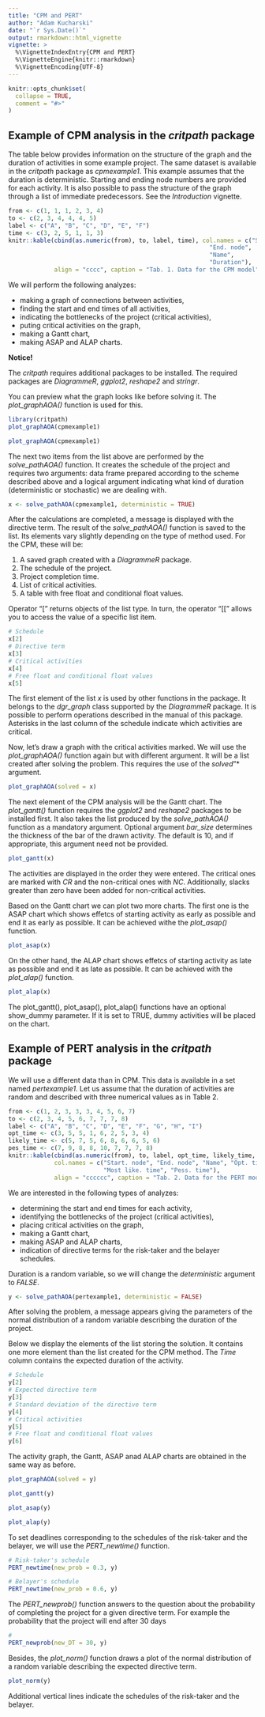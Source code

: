 ---
title: "CPM and PERT"
author: "Adam Kucharski"
date: "`r Sys.Date()`"
output: rmarkdown::html_vignette
vignette: >
  %\VignetteIndexEntry{CPM and PERT}
  %\VignetteEngine{knitr::rmarkdown}
  %\VignetteEncoding{UTF-8}
---

```{r setup, include = FALSE}
knitr::opts_chunk$set(
  collapse = TRUE,
  comment = "#>"
)
```

## Example of CPM analysis in the *critpath* package

The table below provides information on the structure of the graph and the duration of activities in some example project. The same dataset is available in the *critpath* package as  *cpmexample1*. This example assumes that the duration is deterministic. Starting and ending node numbers are provided for each activity. It is also possible to pass the structure of the graph through a list of immediate predecessors. See the *Introduction* vignette.

```{r, echo = FALSE}
from <- c(1, 1, 1, 2, 3, 4)
to <- c(2, 3, 4, 4, 4, 5)
label <- c("A", "B", "C", "D", "E", "F")
time <- c(3, 2, 5, 1, 1, 3)
knitr::kable(cbind(as.numeric(from), to, label, time), col.names = c("Start. node", 
                                                         "End. node",
                                                         "Name",
                                                         "Duration"),
             align = "cccc", caption = "Tab. 1. Data for the CPM model")
```

We will perform the following analyzes:

- making a graph of connections between activities,
- finding the start and end times of all activities,
- indicating the bottlenecks of the project (critical activities),
- puting critical activities on the graph,
- making a Gantt chart,
- making ASAP and ALAP charts.

**Notice!**

The *critpath* requires additional packages to be installed. The required packages are *DiagrammeR*, *ggplot2*, *reshape2* and *stringr*.

You can preview what the graph looks like before solving it. The *plot_graphAOA()* function is used for this.

```{r, echo = FALSE, include = FALSE}
library(critpath)
plot_graphAOA(cpmexample1)
```

```{r, fig.align = 'center', fig.cap = "Fig. 1. Graph for the cpmexample1 dataset"}
plot_graphAOA(cpmexample1)
```

The next two items from the list above are performed by the *solve_pathAOA()* function. It creates the schedule of the project and requires two arguments: data frame prepared according to the scheme described above and a logical argument indicating what kind of duration (deterministic or stochastic) we are dealing with. 

```{r}
x <- solve_pathAOA(cpmexample1, deterministic = TRUE)
```

After the calculations are completed, a message is displayed with the directive term. The result of the *solve_pathAOA()* function is saved to the list. Its elements vary slightly depending on the type of method used. For the CPM, these will be:

1. A saved graph created with a *DiagrammeR* package.
2. The schedule of the project.
3. Project completion time.
4. List of critical activities.
5. A table with free float and conditional float values.

Operator "[" returns objects of the list type. In turn, the operator "[[" allows you to access the value of a specific list item.

```{r}
# Schedule
x[2]
# Directive term
x[3]
# Critical activities
x[4]
# Free float and conditional float values
x[5]
```

The first element of the list *x* is used by other functions in the package. It belongs to the *dgr_graph* class supported by the *DiagrammeR* package. It is possible to perform operations described in the manual of this package. Asterisks in the last column of the schedule indicate which activities are critical. 

Now, let's draw a graph with the critical activities marked. We will use the *plot_graphAOA()* function again but with different argument. It will be a list created after solving the problem. This requires the use of the *solved*"* argument.

```{r, fig.align = 'center', fig.cap = "Fig. 2. Critical path for the cpmexample1 dataset"}
plot_graphAOA(solved = x)
```

The next element of the CPM analysis will be the Gantt chart. The *plot_gantt()* function requires the *ggplot2* and *reshape2* packages to be installed first. It also takes the list produced by the *solve_pathAOA()* function as a mandatory argument. Optional argument *bar_size* determines the thickness of the bar of the drawn activity. The default is 10, and if appropriate, this argument need not be provided.

```{r, fig.align = 'center', fig.width = 6, fig.cap = "Fig. 3. Gantt chart for the cpmexample1 dataset"}
plot_gantt(x)
```

The activities are displayed in the order they were entered. The critical ones are marked with *CR* and the non-critical ones with *NC*. Additionally, slacks greater than zero have been added for non-critical activities.

Based on the Gantt chart we can plot two more charts. The first one is the ASAP chart which shows effetcs of starting activity as early as possible and end it as early as possible. It can be achieved withe the *plot_asap()* function.

```{r, fig.align = 'center', fig.width = 6, fig.cap = "Fig. 4. ASAP chart for the cpmexample1 dataset"}
plot_asap(x)
```

On the other hand, the ALAP chart shows effetcs of starting activity as late as possible and end it as late as possible. It can be achieved with the *plot_alap()* function.

```{r, fig.align = 'center', fig.width = 6, fig.cap = "Fig. 5. ALAP chart for the cpmexample1 dataset"}
plot_alap(x)
```

The plot_gantt(), plot_asap(), plot_alap() functions have an optional show_dummy parameter. If it is set to TRUE, dummy activities will be placed on the chart.

## Example of PERT analysis in the *critpath* package

We will use a different data than in CPM. This data is available in a set named *pertexample1*. Let us assume that the duration of activities are random and described with three numerical values as in Table 2.

```{r, echo = FALSE}
from <- c(1, 2, 3, 3, 3, 4, 5, 6, 7)
to <- c(2, 3, 4, 5, 6, 7, 7, 7, 8)
label <- c("A", "B", "C", "D", "E", "F", "G", "H", "I")
opt_time <- c(3, 5, 5, 1, 6, 2, 5, 3, 4)
likely_time <- c(5, 7, 5, 6, 8, 6, 6, 5, 6)
pes_time <- c(7, 9, 8, 8, 10, 7, 7, 7, 8)
knitr::kable(cbind(as.numeric(from), to, label, opt_time, likely_time, pes_time), 
             col.names = c("Start. node", "End. node", "Name", "Opt. time", 
                           "Most like. time", "Pess. time"),
             align = "cccccc", caption = "Tab. 2. Data for the PERT model")
```

We are interested in the following types of analyzes:

- determining the start and end times for each activity,
- identifying the bottlenecks of the project (critical activities),
- placing critical activities on the graph,
- making a Gantt chart,
- making ASAP and ALAP charts,
- indication of directive terms for the risk-taker and the belayer schedules.

Duration is a random variable, so we will change the *deterministic* argument to *FALSE*.

```{r}
y <- solve_pathAOA(pertexample1, deterministic = FALSE)
```

After solving the problem, a message appears giving the parameters of the normal distribution of a random variable describing the duration of the project.

Below we display the elements of the list storing the solution. It contains one more element than the list created for the CPM method. 
The *Time* column contains the expected duration of the activity.

```{r}
# Schedule
y[2]
# Expected directive term
y[3]
# Standard deviation of the directive term
y[4]
# Critical activities
y[5]
# Free float and conditional float values
y[6]
```

The activity graph, the Gantt, ASAP anad ALAP charts are obtained in the same way as before.

```{r, fig.align = 'center',  fig.width = 6, fig.cap = "Fig. 6. Critical path for the pertexample1 dataset"}
plot_graphAOA(solved = y)
```

```{r, fig.align = 'center', fig.width = 6, fig.cap = "Fig. 7. Gantt chart for the pertexample1 dataset"}
plot_gantt(y)
```

```{r, fig.align = 'center', fig.width = 6, fig.cap = "Fig. 8. ASAP chart for the pertexample1 dataset"}
plot_asap(y)
```

```{r, fig.align = 'center', fig.width = 6, fig.cap = "Fig. 9. ALAP chart for the pertexample1 dataset"}
plot_alap(y)
```

To set deadlines corresponding to the schedules of the risk-taker and the belayer, we will use the *PERT_newtime()* function.

```{r}
# Risk-taker's schedule
PERT_newtime(new_prob = 0.3, y)

# Belayer's schedule
PERT_newtime(new_prob = 0.6, y)
```

The *PERT_newprob()* function answers to the question about the probability of completing the project for a given directive term. For example the probability that the project will end after 30 days

```{r}
# 
PERT_newprob(new_DT = 30, y)
```

Besides, the *plot_norm()* function draws a plot of the normal distribution of a random variable describing the expected directive term.

```{r, fig.align = 'center', fig.width = 6, fig.cap = "Fig. 10. Normal distribution for the pertexample1 dataset"}
plot_norm(y)
```

Additional vertical lines indicate the schedules of the risk-taker and the belayer.

